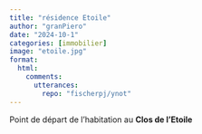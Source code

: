 ```yaml
---
title: "résidence Etoile"
author: "granPiero"
date: "2024-10-1"
categories: [immobilier]
image: "etoile.jpg"
format: 
  html:
    comments:
      utterances: 
        repo: "fischerpj/ynot"
---
```


Point de départ de l'habitation au **Clos de l'Etoile**
